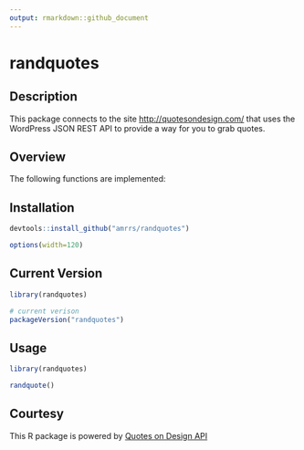 ```yaml
---
output: rmarkdown::github_document
---
```


# randquotes

## Description

This package connects to the site <http://quotesondesign.com/> that uses the WordPress JSON REST API to provide a way for you to grab quotes.

## Overview

The following functions are implemented:

## Installation

```r
devtools::install_github("amrrs/randquotes")
```

```r
options(width=120)
```

## Current Version

```r
library(randquotes)

# current verison
packageVersion("randquotes")

```

## Usage


```r
library(randquotes)

randquote()
```

## Courtesy

This R package is powered by [Quotes on Design API](https://quotesondesign.com/api-v4-0/)